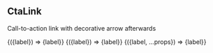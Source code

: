 


<Meta title="Components/CtaLink" />

## CtaLink

Call-to-action link with decorative arrow afterwards

<Canvas>
  <Story name="Default" args={{ label: "Check tickets"}}>
    {({label}) => <CtaLink to="https://goright.io">{label}</CtaLink>}
  </Story>
  <Story name="Arrow back" args={{ label: "Check tickets"}}>
    {({label}) => <CtaLink to="https://goright.io" arrow="start">{label}</CtaLink>}
  </Story>
  <Story name="Underline" args={{ label: "Check tickets", underline: true}}>
    {({label, ...props}) => <CtaLink to="https://goright.io" arrow="start" {...props}>{label}</CtaLink>}
  </Story>
</Canvas>

<ArgsTable of={CtaLink} />
